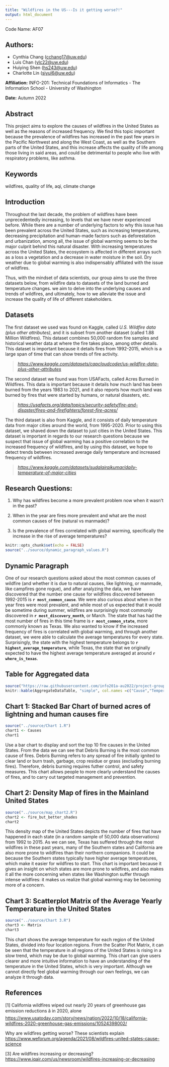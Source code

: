 ```yaml
---
title: "Wildfires in the US---Is it getting worse?!"
output: html_document
---
```


Code Name: AF07

## Authors:

-   Cynthia Chang ([cchang17\@uw.edu](mailto:cchang17@uw.edu){.email})
-   Luis Chan ([ylc22\@uw.edu](mailto:ylc22@uw.edu){.email})
-   Huiying Shen ([hs243\@uw.edu](mailto:hs243@uw.edu){.email})
-   Charlotte Lin ([siyul6\@uw.edu](mailto:siyul6@uw.edu){.email})

**Affiliation:** INFO-201: Technical Foundations of Informatics - The Information School - University of Washington

**Date:** Autumn 2022

## Abstract

This project aims to explore the causes of wildfires in the United States as well as the reasons of increased frequency. We find this topic important because the prevalence of wildfires has increased in the past few years in the Pacific Northwest and along the West Coast, as well as the Southern parts of the United States, and this increase affects the quality of life among those living in said areas, and could be detrimental to people who live with respiratory problems, like asthma.

## Keywords

wildfires, quality of life, aqi, climate change

## Introduction

Throughout the last decade, the problem of wildfires have been unprecedentedly increasing, to levels that we have never experienced before. While there are a number of underlying factors to why this issue has been prevalent across the United States, such as increasing temperatures, decreasing precipitation and human-made factors such as deforestation and urbanization, among all, the issue of global warming seems to be the major culprit behind this natural disaster. With increasing temperatures across the United States, the ecosystem is affected in different arrays such as a loss a vegetation and a decrease in water moisture in the soil. Dry weather due to global warming is also indispensably affiliated with the issue of wildfires.

Thus, with the mindset of data scientists, our group aims to use the three datasets below, from wildfire data to datasets of the land burned and temperature changes. we aim to delve into the underlying causes and trends of wildfires, and ultimately, how to we alleviate the issue and increase the quality of life of different stakeholders.

## Datasets

The first dataset we used was found on Kaggle, called *U.S. Wildfire data (plus other attributes)*, and it is subset from another dataset (called 1.88 Million Wildfires). This dataset combines 50,000 random fire samples and historical weather data at where the fire takes place, among other details. This dataset is important because it details fires from 1992-2015, which is a large span of time that can show trends of fire activity.

> [*https://www.kaggle.com/datasets/capcloudcoder/us-wildfire-data-plus-other-attributes*](https://www.kaggle.com/datasets/capcloudcoder/us-wildfire-data-plus-other-attributes){.uri}

The second dataset we found was from USAFacts, called Acres Burned in Wildfires. This data is important because it details how much land has been burned from the years 1983 to 2021, and it also reports how much land was burned by fires that were started by humans, or natural disasters, etc.

> [*https://usafacts.org/data/topics/security-safety/fire-and-disaster/fires-and-firefighters/forest-fire-acres/*](https://usafacts.org/data/topics/security-safety/fire-and-disaster/fires-and-firefighters/forest-fire-acres/){.uri}

The third dataset is also from Kaggle, and it consists of daily temperature data from major cities around the world, from 1995-2020. Prior to using this dataset, we shaved down the dataset to just cities in the United States. This dataset is important in regards to our research questions because we suspect that issue of global warming has a positive correlation to the increased frequency of wildfires, and by using this dataset, we hope to detect trends between increased average daily temperature and increased frequency of wildfires.

> [*https://www.kaggle.com/datasets/sudalairajkumar/daily-temperature-of-major-cities*](https://www.kaggle.com/datasets/sudalairajkumar/daily-temperature-of-major-cities){.uri}

## Research Questions:

1.  Why has wildfires become a more prevalent problem now when it wasn't in the past?

2.  When in the year are fires more prevalent and what are the most common causes of fire (natural vs manmade)?

3.  Is the prevalence of fires correlated with global warming, specifically the increase in the rise of average temperatures?

```r
knitr::opts_chunk$set(echo = FALSE)
source("../source/dynamic_paragraph_values.R")
```

## Dynamic Paragraph
One of our research questions asked about the most common causes of wildfire (and whether it is due to natural causes, like lightning, or manmade, like campfires gone rogue), and after analyzing the data, we have discovered that the number one cause for wildfires discovered between 1992-2015 is **`r most_common_cause`**. We were also curious about when in the year fires were most prevalent, and while most of us expected that it would be sometime during summer, wildfires are surprisingly most commonly discovered in **`r most_discovery_month`**, or March. The state that has had the most number of fires in this time frame is **`r most_common_state`**, more commonly known as Texas. We also wanted to know if the increased frequency of fires is correlated with global warming, and through another dataset, we were able to calculate the average temperatures for every state. Surprisingly, the state with the highest temperature belongs to **`r highest_average_temperature`**, while Texas, the state that we originally expected to have the highest average temperature averaged at around **`r where_is_texas`**.

## Table for Aggregated data

```r
source("https://raw.githubusercontent.com/info201a-au2022/project-group-7-section-af/main/source/AggregateTable.R")
knitr::kable(AggregateDataTable, "simple", col.names =c("Cause","Temperature","Precipitation","Fire Maginitude"))
```

## Chart 1: Stacked Bar Chart of burned acres of lightning and human causes fire

```r
source("../source/Chart 1.R")
chart1 <- Causes
chart1
```
Use a bar chart to display and sort the top 10 fire causes in the United States. From the data we can see that Debris Burning is the most common cause of fires. Debris Burning refers to any spread of fire initially ignited to clear land or burn trash, garbage, crop residue or grass (excluding burning fires). Therefore, debris burning requires futher control, and safety measures. This chart allows people to more clearly understand the causes of fires, and to carry out targeted management and prevention.


## Chart 2: Density Map of fires in the Mainland United States

```r
source("../source/map_chart2.R")
chart2 <- fire_but_better_shades
chart2
```
This density map of the United States depicts the number of fires that have happened in each state (in a random sample of 50,000 data observations) from 1992 to 2015. As we can see, Texas has suffered through the most wildfires in these past years, many of the Southern states and California are also more prone to wildfires than their northern companions. It could be because the Southern states typically have higher average temperatures, which make it easier for wildfires to start. This chart is important because it gives an insight on which states are more prone to wildfires, and also makes it all the more concerning when states like Washington suffer through intense wildfires: it makes us realize that global warming may be becoming more of a concern.

## Chart 3: Scatterplot Matrix of the Average Yearly Temperature in the United States

```r
source("../source/Chart 3.R")
chart3 <- Matrix
chart3
```

This chart shows the average temperature for each region of the United States, divided into four location regions. From the Scatter Plot Matrix, it can be seen that the temperature in all regions of the United States is rising in a slow trend, which may be due to global warming. This chart can give users clearer and more intuitive information to have an understanding of the temperature in the United States, which is very important. Although we cannot directly feel global warming through our own feelings, we can analyze it through data.

## References

[1] California wildfires wiped out nearly 20 years of greenhouse gas emission reductions â in 2020, alone <https://www.usatoday.com/story/news/nation/2022/10/18/california-wildfires-2020-greenhouse-gas-emissions/10524398002/>

 Why are wildfires getting worse? These scientists explain <https://www.weforum.org/agenda/2021/08/wildfires-united-states-cause-science>

[3] Are wildfires increasing or decreasing? <https://www.iqair.com/us/newsroom/wildfires-increasing-or-decreasing>


